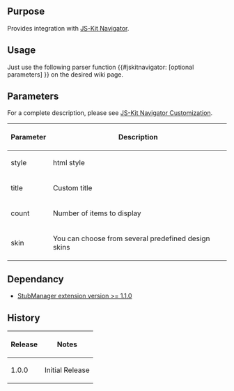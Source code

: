 {{Extension
|name        = JSKitNavigator
|status      = beta
|author      = [[user:jldupont|Jean-Lou Dupont]]
|image       =
|version     = 1.0.0
|update      =
|mediawiki   = 1.11 (should work on other versions)
|download    = [http://mediawiki.googlecode.com/svn/tags/JSKitNavigator/ SVN]
|readme      =
|changelog   = See SVN ($Id$)
|description = 
|parameters  =
|rights      =
|example     =
}}
== Purpose ==
Provides integration with [http://js-kit.com/navigator/ JS-Kit Navigator].

== Usage ==
Just use the following parser function <nowiki>{{#jskitnavigator: [optional parameters] }}</nowiki> on the desired wiki page.

== Parameters ==
For a complete description, please see [http://js-kit.com/navigator/custom.html JS-Kit Navigator Customization].
{|border=1 class='sortable'
! Parameter !! Description
|-
| style     || html style
|-
| title     || Custom title
|-
| count     || Number of items to display
|-
| skin      || You can choose from several predefined design skins
|}

<!--{{
== Example ==
[[{{FULLPAGENAMEE}}/Tests]]
}}-->

== Dependancy ==
* [[Extension:StubManager|StubManager extension version >= 1.1.0 ]]
{{Pear|JSKitNavigator}}

== History ==
{|border=1
! Release !! Notes
|-
| 1.0.0 || Initial Release
|}

